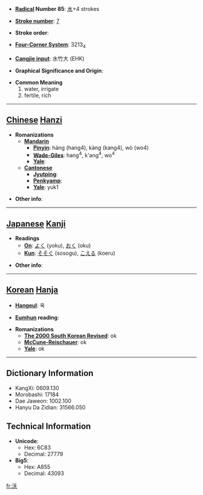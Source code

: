 * '''[[Wiktionary:Chinese radical index| Radical]] Number 85''': [[Wiktionary:Chinese radical index 水|水]]+4 strokes

* '''[[Wiktionary:Chinese total strokes index|Stroke number]]''': [[Wiktionary:Chinese total strokes index 7|7]]

* '''Stroke order''': 

* '''[[Wiktionary:Chinese four corner index|Four-Corner System]]''': 3213<sub>4</sub>

* '''[[Wiktionary:Chinese Cangjie index|Cangjie input]]''': 水竹大 (EHK)

* '''Graphical Significance and Origin''': 

* '''Common Meaning'''
*#water, irrigate
*# fertile, rich


----

== [[Chinese]] [[Hanzi]] ==

* '''Romanizations'''
** '''[[Mandarin]]'''
*** '''[[Pinyin]]''': hàng (hang4), kàng (kang4), wò (wo4)
*** '''[[Wade-Giles]]''': hang<sup>4</sup>, k'ang<sup>4</sup>, wo<sup>4</sup>
*** '''[[Yale]]''': 
** '''[[Cantonese]]'''
*** '''[[Jyutping]]''':
*** '''[[Penkyamp]]''': 
*** '''[[Yale]]''': yuk1

* '''Other info''': 

----

== [[Japanese]] [[Kanji]] ==

* '''Readings'''
** '''[[On]]''': [[よく]] (yoku), [[おく]] (oku)
** '''[[Kun]]''': [[そそぐ]] (sosogu), [[こえる]] (koeru)

* '''Other info''':  

----

== [[Korean]] [[Hanja]] ==

* '''[[Hangeul]]''': 옥

* '''[[Eumhun]] reading''': 

* '''Romanizations'''
** '''[[The 2000 South Korean Revised Romanization|The 2000 South Korean Revised]]''': ok
** '''[[McCune-Reischauer]]''': ok
** '''[[Yale]]''': ok

----

== Dictionary Information ==

* KangXi: 0609.130
* Morobashi: 17184
* Dae Jaweon: 1002.100
* Hanyu Da Zidian: 31566.050

== Technical Information ==

* '''Unicode''':
** Hex: 6C83
** Decimal: 27779
* '''Big5''':
** Hex: A855
** Decimal: 43093

[[fr:沃]]